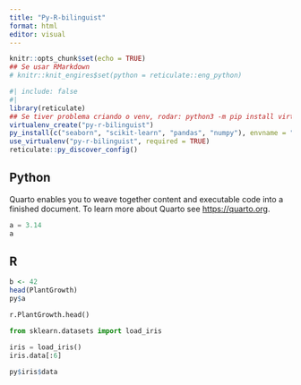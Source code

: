 ```yaml
---
title: "Py-R-bilinguist"
format: html
editor: visual
---
```


```r
knitr::opts_chunk$set(echo = TRUE)
## Se usar RMarkdown
# knitr::knit_engires$set(python = reticulate::eng_python)
```
```r
#| include: false
#| 
library(reticulate)
## Se tiver problema criando o venv, rodar: python3 -m pip install virtualenv
virtualenv_create("py-r-bilinguist")
py_install(c("seaborn", "scikit-learn", "pandas", "numpy"), envname = "py-r-bilinguist")
use_virtualenv("py-r-bilinguist", required = TRUE)
reticulate::py_discover_config()

```


## Python

Quarto enables you to weave together content and executable code into a finished document. To learn more about Quarto see <https://quarto.org>.

```python
a = 3.14
a
```

## R

```r
b <- 42
head(PlantGrowth)
py$a
```


```python
r.PlantGrowth.head()
```


```python
from sklearn.datasets import load_iris

iris = load_iris()
iris.data[:6]
```


```r
py$iris$data
```
